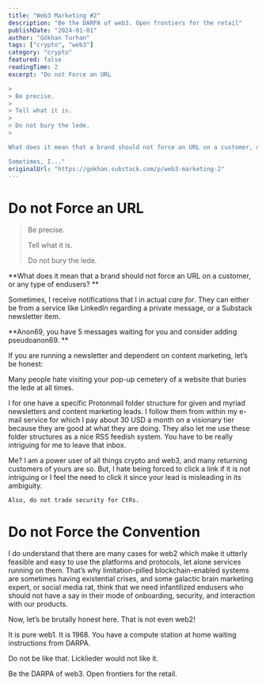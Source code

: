 ```yaml
---
title: "Web3 Marketing #2"
description: "Be the DARPA of web3. Open frontiers for the retail"
publishDate: "2024-01-01"
author: "Gökhan Turhan"
tags: ["crypto", "web3"]
category: "crypto"
featured: false
readingTime: 2
excerpt: "Do not Force an URL

>
> Be precise.
>
> Tell what it is.
>
> Do not bury the lede.
>

What does it mean that a brand should not force an URL on a customer, or any type of endusers? 

Sometimes, I..."
originalUrl: "https://gokhan.substack.com/p/web3-marketing-2"
---
```


# Do not Force an URL

>
> Be precise.
>
> Tell what it is.
>
> Do not bury the lede.
>

**What does it mean that a brand should not force an URL on a customer, or any type of endusers? **

Sometimes, I receive notifications that I in actual *care for*. They can either be from a service like LinkedIn regarding a private message, or a Substack newsletter item.

**Anon69, you have 5 messages waiting for you and consider adding pseudoanon69. **

If you are running a newsletter and dependent on content marketing, let’s be honest:

Many people hate visiting your pop-up cemetery of a website that buries the lede at all times.

I for one have a specific Protonmail folder structure for given and myriad newsletters and content marketing leads. I follow them from within my e-mail service for which I pay about 30 USD a month on a visionary tier because they are good at what they are doing. They also let me use these folder structures as a nice RSS feedish system. You have to be really intriguing for me to leave that inbox.

Me? I am a power user of all things crypto and web3, and many returning customers of yours are so. But, I hate being forced to click a link if it is not intriguing or I feel the need to click it since your lead is misleading in its ambiguity.

`Also, do not trade security for CtRs.`

# Do not Force the Convention

I do understand that there are many cases for web2 which make it utterly feasible and easy to use the platforms and protocols, let alone services running on them. That’s why limitation-pilled blockchain-enabled systems are sometimes having existential crises, and some galactic brain marketing expert, or social media rat, think that we need infantilized endusers who should not have a say in their mode of onboarding, security, and interaction with our products.

Now, let’s be brutally honest here. That is not even web2!

It is pure web1. It is 1968. You have a compute station at home waiting instructions from DARPA.

Do not be like that. Licklieder would not like it.

Be the DARPA of web3. Open frontiers for the retail.